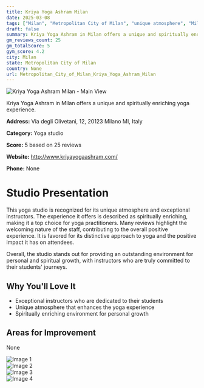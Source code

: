 ```yaml
---
title: Kriya Yoga Ashram Milan
date: 2025-03-08
tags: ["Milan", "Metropolitan City of Milan", "unique atmosphere", "Milan"]  
draft: false
summary: Kriya Yoga Ashram in Milan offers a unique and spiritually enriching yoga experience.
gm_reviews_count: 25
gm_totalScore: 5
gym_score: 4.2
city: Milan
state: Metropolitan City of Milan
country: None
url: Metropolitan_City_of_Milan_Kriya_Yoga_Ashram_Milan
---
```


<div className="aspect-[16/9] relative my-8">
  <img 
    src="https://lh5.googleusercontent.com/p/AF1QipPlxLQiNAsDntqAmGtCYhuNSpHvx_H6sLjT7inm=w1920-h1080-k-no"
    alt="Kriya Yoga Ashram Milan - Main View"
    className="object-cover absolute inset-0 w-full h-full rounded-lg"
  />
</div>

Kriya Yoga Ashram in Milan offers a unique and spiritually enriching yoga experience.

**Address:** Via degli Olivetani, 12, 20123 Milano MI, Italy

**Category:** Yoga studio

**Score:** 5 based on 25 reviews

**Website:** http://www.kriyayogaashram.com/

**Phone:** None

# Studio Presentation

This yoga studio is recognized for its unique atmosphere and exceptional instructors. The experience it offers is described as spiritually enriching, making it a top choice for yoga practitioners. Many reviews highlight the welcoming nature of the staff, contributing to the overall positive experience. It is favored for its distinctive approach to yoga and the positive impact it has on attendees.

Overall, the studio stands out for providing an outstanding environment for personal and spiritual growth, with instructors who are truly committed to their students' journeys.

## Why You'll Love It

- Exceptional instructors who are dedicated to their students
- Unique atmosphere that enhances the yoga experience
- Spiritually enriching environment for personal growth

## Areas for Improvement

None

<div className="grid grid-cols-1 xl:grid-cols-2 gap-4 my-8">
<div className="aspect-[4/3] relative"><img src="https://lh5.googleusercontent.com/p/AF1QipNMMcs0WuppDgKWfh-Ha76uY7axlUA7UWkZX8f7=w1920-h1080-k-no" alt="Image 1" className="object-cover absolute inset-0 w-full h-full rounded-lg" /></div>
<div className="aspect-[4/3] relative"><img src="https://lh5.googleusercontent.com/p/AF1QipOPdP_SXJxy3hDSPXk6mhQWBzWsdpogRn9tzKId=w1920-h1080-k-no" alt="Image 2" className="object-cover absolute inset-0 w-full h-full rounded-lg" /></div>
<div className="aspect-[4/3] relative"><img src="https://lh5.googleusercontent.com/p/AF1QipMSUNL2l_1rCQ7khjZTFUq0mdlm2V1KGiXcK6Pa=w1920-h1080-k-no" alt="Image 3" className="object-cover absolute inset-0 w-full h-full rounded-lg" /></div>
<div className="aspect-[4/3] relative"><img src="https://lh5.googleusercontent.com/p/AF1QipM94Ty2W8MuMSCvE2K2h6C0TLHto06DrppZ2ri9=w1920-h1080-k-no" alt="Image 4" className="object-cover absolute inset-0 w-full h-full rounded-lg" /></div>
</div>